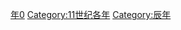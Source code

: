 {{Catnav|頁面分類|历史|歷史時代|年|11世纪各年}}

{{catmore}}
{{Commons category|1040}}

[[Category:1040年代|年0]]
[[Category:11世纪各年|Category:11世纪各年]]
[[Category:辰年|Category:辰年]]
